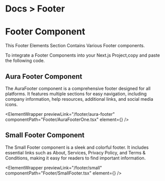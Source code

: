 
<h1 className="text-gray-800 dark:text-gray-200  text-[14px] mt-3 ">
  <span className="text-gray-500 ">Docs ></span> Footer
</h1>

# Footer Component

This Footer Elements Section Contains Various Footer components.

To integrate a Footer Components into your Next.js Project,copy and paste the following code.

## Aura Footer Component

The AuraFooter component is a comprehensive footer designed for all platforms. It features multiple sections for easy navigation, including company information, help resources, additional links, and social media icons.

<ElementWrapper
  previewLink="/footer/aura-footer"
  componentPath="Footer/AuraFooterOne.tsx"
  element={<AuraFooterOne />}
/>

## Small Footer Component

The Small Footer component is a sleek and colorful footer. It includes essential links such as About, Services, Privacy Policy, and Terms & Conditions, making it easy for readers to find important information.

<ElementWrapper
  previewLink="/footer/small"
  componentPath="Footer/SmallFooter.tsx"
  element={<SmallFooter />}
/>
